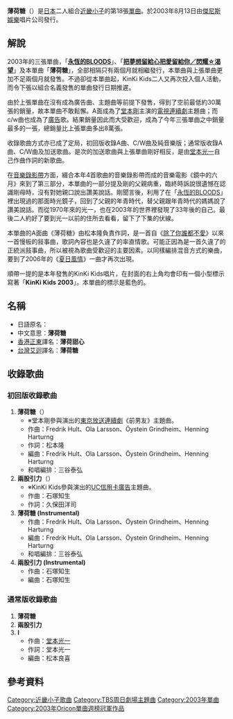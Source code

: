 {{fansite|time=2019-05-05T07:06:30+00:00}}
{{unreferenced|time=2019-05-05T07:06:30+00:00}}
{{Infobox song
| name       = 薄荷糖
| type       = single
<!-- 未知參數值 | type       = ep -->
| artist     = [[KinKi_Kids|KinKi Kids]]
| cover      = 
| released   = 2003年8月13日
| recorded   = 
| genre      = J-POP
| length     = 19分05秒(初回版)<BR>14分41秒(通常版)
| label      = [[傑尼斯娛樂|傑尼斯娛樂]]
| producer   = KinKi Kids
| prev_title = [[把夢想留給心把愛留給你/閃耀☆渴望|把夢想留給心把愛留給你/閃耀☆渴望]]
| prev_year  = 2003
| next_title = [[嘿，我會加油。|嘿，我會加油。]]
| next_year  = 2004
}}
'''薄荷糖'''（'''{{lang|ja|薄荷キャンディー}}'''）是[[日本|日本]]二人組合[[近畿小子|近畿小子]]的第18張[[單曲|單曲]]。於2003年8月13日由[[傑尼斯娛樂|傑尼斯娛樂]]唱片公司發行。

==解說==
2003年的三張單曲，「'''[[永恆的BLOODS|永恆的BLOODS]]'''」、「'''[[把夢想留給心把愛留給你/閃耀☆渴望|把夢想留給心把愛留給你／閃耀☆渴望]]'''」及本單曲「'''薄荷糖'''」，全部相隔只有兩個月就相繼發行，本單曲與上張單曲更加不足兩個月就發售。不過卻從本單曲起，KinKi Kids二人又再次投入個人活動，而令下張以組合名義發售的單曲發行日期推遲。

由於上張單曲在沒有成為廣告曲、主題曲等前提下發售，得到了空前最低約30萬張的銷量，故本單曲不敢鬆懈。A面成為了[[堂本剛|堂本剛]]主演的[[連續劇|電視連續劇]]主題曲；而c/w曲也成為了[[廣告|廣告]]歌。結果銷量因此而大受歡迎，成為了今年三張單曲之中銷量最多的一張，總銷量比上張單曲多出8萬張。

收錄歌曲方式亦已成了定局，初回版收錄A曲、C/W曲及純音樂版；通常版收錄A曲、C/W曲及加送歌曲。是次的加送歌曲與上張單曲剛好相反，是由[[堂本光一|堂本光一]]自己作曲作詞的新歌曲。

在[[音樂錄影帶|音樂錄影帶]]方面，綴合本年4首歌曲的音樂錄影帶而成的音樂電影《鏡中的六月》來到了第三部分，本單曲的一部分提及剛的父親病重，臨終時訴說很遺憾在認識剛母時，沒有對她親口說出讚美說話。剛聞言後，利用了在「[[永恆的BLOODS|永恆的BLOODS]]」裡出現過的那面時光鏡子，回到了父親的年青時代，替父親跟年青時代的媽媽說了讚美說話。而從1970年來的光一，也在2003年的世界裡發現了33年後的自己。最後二人約好了要到光一以前的住所去看看，留下了下集的伏線。

本單曲的A面曲《薄荷糖》由松本隆負責作詞，是一首自《[[夏之王者/除了你誰都不愛|除了你誰都不愛]]》以來一首慢板的敍事曲，歌詞內容也是久違了的率直情歌。可能正因為是一首久違了的正統派敍事曲，所以被視為歌曲受歡迎的主要因素。以同樣編排混音方式的樂曲，要到了2006年的《[[夏日風情|夏日風情]]》一曲才再次出現。

順帶一提的是本年發售的KinKi Kids唱片，在封面的右上角均會印有一個小型標示寫著「'''KinKi Kids 2003'''」。本單曲的標示是藍色的。

==名稱==
{{japanese|japanese=<font lang=ja>薄荷キャンディー</font>|kana={{lang|ja|はっかきゃんでぃー}}|romaji=Hakka kyandī}}

*日語原名：'''{{lang|ja|薄荷キャンディー}}'''
*中文意思：'''薄荷糖'''
*[[香港|香港]][[正東唱片|正東]]譯名：'''薄荷甜心'''
*[[台灣|台灣]][[艾迴唱片|艾迴]]譯名：'''薄荷糖'''

==收錄歌曲==
===初回版收錄歌曲===
#'''薄荷糖'''（'''{{lang|ja|薄荷キャンディー}}'''）
#*※堂本剛參與演出的[[東京放送|東京放送]][[連續劇|連續劇]]《前男友》主題曲。
#*作曲：Fredrik Hult、Ola Larsson、Öystein Grindheim、Henning Harturng
#*作詞：松本隆
#*編曲：Fredrik Hult、Ola Larsson、Öystein Grindheim、Henning Harturng
#*和唱編排：三谷泰弘
#'''兩股引力'''（'''{{lang|ja|ふたつの引力}}'''）
#*※KinKi Kids參與演出的[[UC|UC]][[信用卡|信用卡]][[廣告|廣告]]主題曲。
#*作曲：石塚知生
#*作詞：久保田洋司
#'''薄荷糖 (Instrumental)'''
#*作曲：Fredrik Hult、Ola Larsson、Öystein Grindheim、Henning Harturng
#*編曲：Fredrik Hult、Ola Larsson、Öystein Grindheim、Henning Harturng
#*和唱編排：三谷泰弘
#'''兩股引力 (Instrumental)'''
#*作曲：石塚知生
#*編曲：石塚知生
===通常版收錄歌曲===
#'''薄荷糖'''
#'''兩股引力'''
#'''I'''
#*作曲：[[堂本光一|堂本光一]]
#*作詞：堂本光一
#*編曲：松本良喜
== 參考資料 ==
<references />
{{KinKi Kids}}
{{Oricon單曲週榜冠軍 (2003年)|2003年8月25日}}

{{DEFAULTSORT:Hakka Candy}}
[[Category:近畿小子歌曲|Category:近畿小子歌曲]]
[[Category:TBS周日劇場主題曲|Category:TBS周日劇場主題曲]]
[[Category:2003年單曲|Category:2003年單曲]]
[[Category:2003年Oricon單曲週榜冠軍作品|Category:2003年Oricon單曲週榜冠軍作品]]